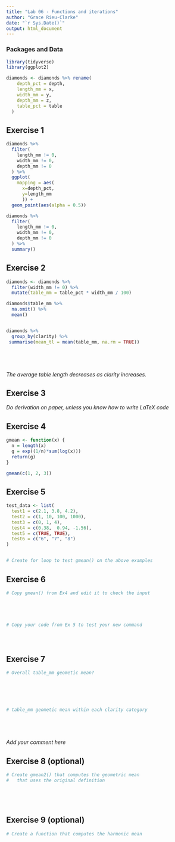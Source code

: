 ```yaml
---
title: "Lab 06 - Functions and iterations"
author: "Grace Rieu-Clarke"
date: "`r Sys.Date()`"
output: html_document
---
```



### Packages and Data

```r
library(tidyverse) 
library(ggplot2)
```

```r
diamonds <- diamonds %>% rename(
    depth_pct = depth,
    length_mm = x,
    width_mm = y,
    depth_mm = z,
    table_pct = table
  )
```


## Exercise 1

```r

diamonds %>%
  filter(
    length_mm != 0,
    width_mm != 0,
    depth_mm != 0
  ) %>%
  ggplot(
    mapping = aes(
      x=depth_pct,
      y=length_mm
      )) +
  geom_point(aes(alpha = 0.5))

diamonds %>%
  filter(
    length_mm != 0,
    width_mm != 0,
    depth_mm != 0
  ) %>%
  summary()


```


## Exercise 2

```r

diamonds <- diamonds %>%
  filter(width_mm != 0) %>%
  mutate(table_mm = table_pct * width_mm / 100)

diamonds$table_mm %>%
  na.omit() %>%
  mean()


diamonds %>%
  group_by(clarity) %>%
 summarise(mean_tl = mean(table_mm, na.rm = TRUE))






```

_The average table length decreases as clarity increases._

## Exercise 3

_Do derivation on paper, unless you know how to write LaTeX code_


## Exercise 4

```r

gmean <- function(x) {
  n = length(x)
  g = exp((1/n)*sum(log(x)))
  return(g)
}

gmean(c(1, 2, 3))


```

## Exercise 5

```r

test_data <- list(
  test1 = c(2.1, 3.8, 4.2),
  test2 = c(1, 10, 100, 1000),
  test3 = c(0, 1, 4),
  test4 = c(0.38,  0.94, -1.56),
  test5 = c(TRUE, TRUE),
  test6 = c("6", "7", "8")
)


# Create for loop to test gmean() on the above examples


```


## Exercise 6

```r
# Copy gmean() from Ex4 and edit it to check the input





# Copy your code from Ex 5 to test your new command





```


## Exercise 7

```r
# Overall table_mm geometic mean?






# table_mm geometic mean within each clarity category






```

_Add your comment here_


## Exercise 8 (optional)

```r
# Create gmean2() that computes the geometric mean 
#   that uses the original definition






```


## Exercise 9 (optional)

```r
# Create a function that computes the harmonic mean







```
